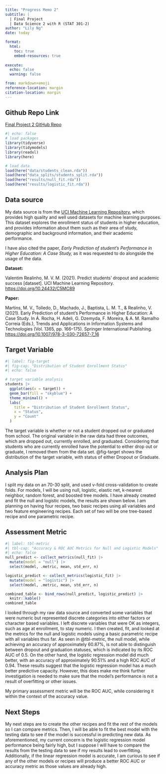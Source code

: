 ```yaml
---
title: "Progress Memo 2"
subtitle: |
  | Final Project 
  | Data Science 2 with R (STAT 301-2)
author: "Lily Ng"
date: today

format:
  html:
    toc: true
    embed-resources: true
    
execute:
  echo: false
  warning: false

from: markdown+emoji 
reference-location: margin
citation-location: margin
---
```


::: {.callout-tip icon="false"}
## Github Repo Link

[Final Project 2 GitHub Repo](https://github.com/stat301-2-2024-winter/final-project-2-lilyng3.git)
:::

```r
#| echo: false
# load packages
library(tidyverse)
library(tidymodels)
library(readxl)
library(here)

# load data
load(here("data/students_clean.rda"))
load(here("data_splits/students_split.rda"))
load(here("results/null_fit.rda"))
load(here("results/logistic_fit.rda"))
```

## Data source

My data source is from the [UCI Machine Learning Repository](https://archive.ics.uci.edu/dataset/697/predict+students+dropout+and+academic+success), which provides high quality and well used datasets for machine learning purposes. This dataset explores the enrollment status of students in higher education, and provides information about them such as their area of study, demographic and background information, and their academic performance.

I have also cited the paper, *Early Prediction of student’s Performance in Higher Education: A Case Study,* as it was requested to do alongside the usage of the data.

**Dataset:**

Valentim Realinho, M. V. M. (2021). Predict students’ dropout and academic success \[dataset\]. UCI Machine Learning Repository. <https://doi.org/10.24432/C5MC89> 

**Paper:**

Martins, M. V., Tolledo, D., Machado, J., Baptista, L. M. T., & Realinho, V. (2021). Early Prediction of student’s Performance in Higher Education: A Case Study. In Á. Rocha, H. Adeli, G. Dzemyda, F. Moreira, & A. M. Ramalho Correia (Eds.), Trends and Applications in Information Systems and Technologies (Vol. 1365, pp. 166–175). Springer International Publishing. <https://doi.org/10.1007/978-3-030-72657-7_16>

## Target Variable

```r
#| label: fig-target
#| fig-cap: "Distribution of Student Enrollment Status"
#| echo: false

# target variable analysis
students |> 
  ggplot(aes(x = target)) +
  geom_bar(fill = "skyblue") +
  theme_minimal() +
  labs(
    title = "Distribution of Student Enrollment Status",
    x = "Status",
    y = "Count"
  )
```

The target variable is whether or not a student dropped out or graduated from school. The original variable in the raw data had three outcomes, which are dropped out, currently enrolled, and graduated. Considering that students who are currently enrolled have the potential to either drop out or graduate, I removed them from the data set. @fig-target shows the distribution of the target variable, with status of either Dropout or Graduate.

## Analysis Plan

I split my data on an 70-30 split, and used v-fold cross-validation to create folds. For models, I will be using null, logistic, elastic net, k-nearest neighbor, random forest, and boosted tree models. I have already created and fit the null and logistic models, the results are shown below. I am planning on having four recipes, two basic recipes using all variables and two feature engineering recipes. Each set of two will be one tree-based recipe and one parametric recipe.

## Assessment Metric

```r
#| label: tbl-metric
#| tbl-cap: "Accuracy & ROC AUC Metrics for Null and Logistic Models"
#| echo: false
null_predict <- collect_metrics(null_fit) |> 
  mutate(model = "null") |> 
  select(model, .metric, mean, std_err, n)

logistic_predict <- collect_metrics(logistic_fit) |> 
  mutate(model = "logistic") |> 
  select(model, .metric, mean, std_err, n)

combined_table <- bind_rows(null_predict, logistic_predict) |> 
  knitr::kable()
combined_table
```

I looked through my raw data source and converted some variables that were numeric but represented discrete categories into either factors or character based variables. I left discrete variables that were OK as integers, such as age at enrollment, to stay numeric. I then created, fit, and looked at the metrics for the null and logistic models using a basic parametric recipe with all variables thus far. As seen in @tbl-metric, the null model, while achieving an accuracy of approximately 60.87%, is not able to distinguish between dropout and graduation statuses, which is indicated by its ROC AUC of 0.5. On the other hand, the logistic regression model did much better, with an accuracy of approximately 90.51% and a high ROC AUC of 0.94. These results suggest that the logistic regression model has a much better predictive capacity. However, this does make me think further investigation is needed to make sure that the model's performance is not a result of overfitting or other issues.

My primary assessment metric will be the ROC AUC, while considering it within the context of the accuracy value. 

## Next Steps

My next steps are to create the other recipes and fit the rest of the models so I can compare metrics. Then, I will be able to fit the best model with the testing data to see if the model is successful in predicting new data. As aforementioned, my current concern is the logistic regression model performance being fairly high, but I suppose I will have to compare the results from the testing data to see if my results lead to overfitting. Additionally, if the linear regression model is accurate, I am curious to see if any of the other models or recipes will produce a better ROC AUC or accuracy metric as those values are already high.
